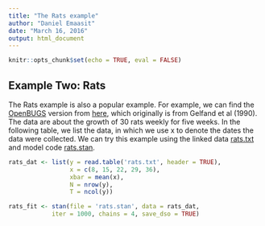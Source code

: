 ```yaml
---
title: "The Rats example"
author: "Daniel Emaasit"
date: "March 16, 2016"
output: html_document
---
```


```r
knitr::opts_chunk$set(echo = TRUE, eval = FALSE)
```

## Example Two: Rats

The Rats example is also a popular example. For example, we can find the [OpenBUGS](http://www.openbugs.net/) version from [here](http://www.openbugs.net/Examples/Rats.html), which originally is from Gelfand et al (1990). The data are about the growth of 30 rats weekly for five weeks. In the following table, we list the data, in which we use x to denote the dates the data were collected. We can try this example using the linked data [rats.txt](https://raw.github.com/wiki/stan-dev/rstan/rats.txt) and model code [rats.stan](https://raw.githubusercontent.com/stan-dev/example-models/master/bugs_examples/vol1/rats/rats.stan).
```r
rats_dat <- list(y = read.table('rats.txt', header = TRUE),
                 x = c(8, 15, 22, 29, 36),
                 xbar = mean(x),
                 N = nrow(y),
                 T = ncol(y))

rats_fit <- stan(file = 'rats.stan', data = rats_dat, 
            iter = 1000, chains = 4, save_dso = TRUE)
```
